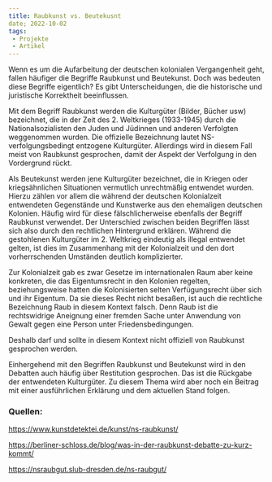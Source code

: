 ```yaml
---
title: Raubkunst vs. Beutekusnt
date; 2022-10-02
tags:
 - Projekte
 - Artikel
---
```

Wenn es um die Aufarbeitung der deutschen kolonialen Vergangenheit geht, fallen häufiger die Begriffe Raubkunst und Beutekunst. Doch was bedeuten diese Begriffe eigentlich? Es gibt Unterscheidungen, die die historische und juristische Korrektheit beeinflussen. 

Mit dem Begriff Raubkunst werden die Kulturgüter (Bilder, Bücher usw) bezeichnet, die in der Zeit des 2. Weltkrieges (1933-1945) durch die Nationalsozialisten den Juden und Jüdinnen und anderen Verfolgten weggenommen wurden.                                                 Die offizielle Bezeichnung lautet NS-verfolgungsbedingt entzogene Kulturgüter. Allerdings wird in diesem Fall meist von Raubkunst gesprochen, damit der Aspekt der Verfolgung in den Vordergrund rückt.

Als Beutekunst werden jene Kulturgüter bezeichnet, die in Kriegen oder kriegsähnlichen Situationen vermutlich unrechtmäßig entwendet wurden. Hierzu zählen vor allem die während der deutschen Kolonialzeit entwendeten Gegenstände und Kunstwerke aus den ehemaligen deutschen Kolonien. Häufig wird für diese fälschlicherweise ebenfalls der Begriff Raubkunst verwendet.              Der Unterschied zwischen beiden Begriffen lässt sich also durch den rechtlichen Hintergrund erklären. Während die gestohlenen Kulturgüter im 2. Weltkrieg eindeutig als illegal entwendet gelten, ist dies im Zusammenhang mit der Kolonialzeit und den dort vorherrschenden Umständen deutlich komplizierter.

Zur Kolonialzeit gab es zwar Gesetze im internationalen Raum aber keine konkreten, die das Eigentumsrecht in den Kolonien regelten, beziehungsweise hatten die Kolonisierten selten Verfügungsrecht über sich und ihr Eigentum. Da sie dieses Recht nicht besaßen, ist auch die rechtliche Bezeichnung Raub in diesem Kontext falsch. Denn Raub ist die rechtswidrige Aneignung einer fremden Sache unter Anwendung von Gewalt gegen eine Person unter Friedensbedingungen. 

Deshalb darf und sollte in diesem Kontext nicht offiziell von Raubkunst gesprochen werden.

Einhergehend mit den Begriffen Raubkunst und Beutekunst wird in den Debatten auch häufig über Restitution gesprochen. Das ist die Rückgabe der entwendeten Kulturgüter. Zu diesem Thema wird aber noch ein Beitrag mit einer ausführlichen Erklärung und dem aktuellen Stand folgen.

 

### Quellen:

https://www.kunstdetektei.de/kunst/ns-raubkunst/             

https://berliner-schloss.de/blog/was-in-der-raubkunst-debatte-zu-kurz-kommt/

https://nsraubgut.slub-dresden.de/ns-raubgut/